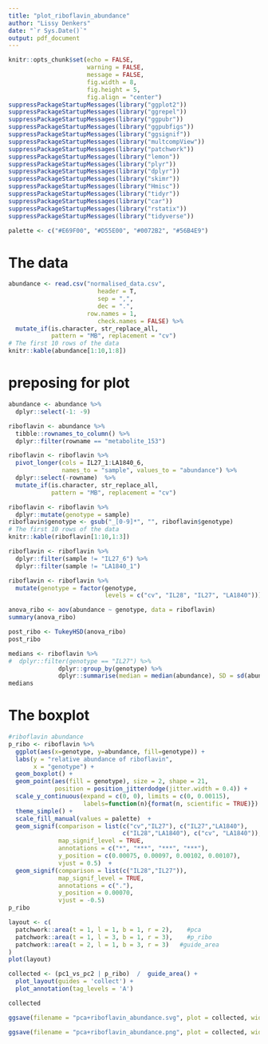 ```yaml
---
title: "plot_riboflavin_abundance"
author: "Lissy Denkers"
date: "`r Sys.Date()`"
output: pdf_document
---
```


```r
knitr::opts_chunk$set(echo = FALSE, 
                      warning = FALSE, 
                      message = FALSE, 
                      fig.width = 8, 
                      fig.height = 5, 
                      fig.align = "center")
suppressPackageStartupMessages(library("ggplot2"))
suppressPackageStartupMessages(library("ggrepel"))
suppressPackageStartupMessages(library("ggpubr"))
suppressPackageStartupMessages(library("ggpubfigs"))
suppressPackageStartupMessages(library("ggsignif"))
suppressPackageStartupMessages(library("multcompView"))
suppressPackageStartupMessages(library("patchwork"))
suppressPackageStartupMessages(library("lemon"))
suppressPackageStartupMessages(library("plyr"))
suppressPackageStartupMessages(library("dplyr"))
suppressPackageStartupMessages(library("skimr"))
suppressPackageStartupMessages(library("Hmisc"))
suppressPackageStartupMessages(library("tidyr"))
suppressPackageStartupMessages(library("car"))
suppressPackageStartupMessages(library("rstatix"))
suppressPackageStartupMessages(library("tidyverse"))
```

```r
palette <- c("#E69F00", "#D55E00", "#0072B2", "#56B4E9")
```

# The data
```r
abundance <- read.csv("normalised_data.csv", 
                         header = T, 
                         sep = ",", 
                         dec = ".", 
                      row.names = 1,
                         check.names = FALSE) %>%
  mutate_if(is.character, str_replace_all, 
            pattern = "MB", replacement = "cv")
# The first 10 rows of the data
knitr::kable(abundance[1:10,1:8])
```
# preposing for plot
```r
abundance <- abundance %>%
  dplyr::select(-1: -9) 
```

```r
riboflavin <- abundance %>%
  tibble::rownames_to_column() %>%
  dplyr::filter(rowname == "metabolite_153")
```

```r
riboflavin <- riboflavin %>%
  pivot_longer(cols = IL27_1:LA1840_6, 
               names_to = "sample", values_to = "abundance") %>%
  dplyr::select(-rowname)  %>%
  mutate_if(is.character, str_replace_all, 
            pattern = "MB", replacement = "cv")
```

```r
riboflavin <- riboflavin %>%
  dplyr::mutate(genotype = sample)
riboflavin$genotype <- gsub("_[0-9]*", "", riboflavin$genotype)
# The first 10 rows of the data
knitr::kable(riboflavin[1:10,1:3])
```

```r
riboflavin <- riboflavin %>%
  dplyr::filter(sample != "IL27_6") %>%
  dplyr::filter(sample != "LA1840_1")
```

```r
riboflavin <- riboflavin %>%
  mutate(genotype = factor(genotype, 
                           levels = c("cv", "IL28", "IL27", "LA1840")))
```

```r
anova_ribo <- aov(abundance ~ genotype, data = riboflavin)
summary(anova_ribo)
```

```r
post_ribo <- TukeyHSD(anova_ribo)
post_ribo
```

```r
medians <- riboflavin %>%
#  dplyr::filter(genotype == "IL27") %>%
              dplyr::group_by(genotype) %>%
              dplyr::summarise(median = median(abundance), SD = sd(abundance))
medians
```

# The boxplot
```r

#riboflavin abundance
p_ribo <- riboflavin %>% 
  ggplot(aes(x=genotype, y=abundance, fill=genotype)) + 
  labs(y = "relative abundance of riboflavin",
       x = "genotype") +
  geom_boxplot() +    
  geom_point(aes(fill = genotype), size = 2, shape = 21,
             position = position_jitterdodge(jitter.width = 0.4)) +  
  scale_y_continuous(expand = c(0, 0), limits = c(0, 0.00115),
                     labels=function(n){format(n, scientific = TRUE)}) +
  theme_simple() + 
  scale_fill_manual(values = palette)  +
  geom_signif(comparison = list(c("cv","IL27"), c("IL27","LA1840"), 
                                c("IL28","LA1840"), c("cv", "LA1840")), 
              map_signif_level = TRUE, 
              annotations = c("*", "***", "***", "***"),
              y_position = c(0.00075, 0.00097, 0.00102, 0.00107),
              vjust = 0.5)  +
  geom_signif(comparison = list(c("IL28","IL27")), 
              map_signif_level = TRUE, 
              annotations = c("."),
              y_position = 0.00070,
              vjust = -0.5)
p_ribo
```

```r
layout <- c(
  patchwork::area(t = 1, l = 1, b = 1, r = 2),    #pca
  patchwork::area(t = 1, l = 3, b = 1, r = 3),    #p_ribo
  patchwork::area(t = 2, l = 1, b = 3, r = 3)   #guide_area
)
plot(layout)

collected <- (pc1_vs_pc2 | p_ribo)  /  guide_area() +
  plot_layout(guides = 'collect') +
  plot_annotation(tag_levels = 'A')

collected
```


```r
ggsave(filename = "pca+riboflavin_abundance.svg", plot = collected, width = 10, height = 10)

ggsave(filename = "pca+riboflavin_abundance.png", plot = collected, width = 10, height = 10)
```

